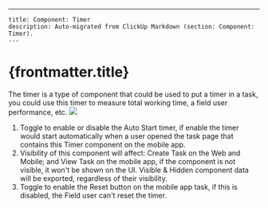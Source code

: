 ---
    title: Component: Timer
    description: Auto-migrated from ClickUp Markdown (section: Component: Timer).
    ---

# {frontmatter.title}

The timer is a type of component that could be used to put a timer in a task, you could use this timer to measure total working time, a field user performance, etc.
![](https://t3837933.p.clickup-attachments.com/t3837933/457d9b7a-c432-418f-9c62-9bf5de748582/12.png)
1. Toggle to enable or disable the Auto Start timer, if enable the timer would start automatically when a user opened the task page that contains this Timer component on the mobile app.
2. Visibility of this component will affect: Create Task on the Web and Mobile; and View Task on the mobile app, if the component is not visible, it won't be shown on the UI. Visible & Hidden component data will be exported, regardless of their visibility.
3. Toggle to enable the Reset button on the mobile app task, if this is disabled, the Field user can't reset the timer.
